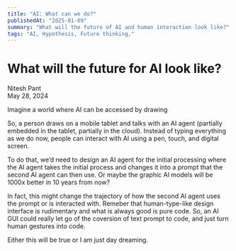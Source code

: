 ```yaml
---
title: "AI: What can we do?"
publishedAt: "2025-01-09"
summary: "What will the future of AI and human interaction look like?"
tags: "AI, Hypothesis, Future thinking,"
---
```


# What will the future for AI look like? 

Nitesh Pant  
May 28, 2024

Imagine a world where AI can be accessed by drawing 

So, a person draws on a mobile tablet and talks with an AI agent (partially embedded in the tablet, partially in the cloud). Instead of typing everything as we do now, people can interact with AI using a pen, touch, and digital screen.

To do that, we’d need to design an AI agent for the initial processing where the AI agent takes the initial process and changes it into a prompt that the second AI agent can then use. Or maybe the graphic AI models will be 1000x better in 10 years from now?

In fact, this might change the trajectory of how the second AI agent uses the prompt or is interacted with. Remeber that human-type-like design interface is rudimentary and what is always good is pure code. So, an AI GUI could really let go of the coversion of text prompt to code, and just turn human gestures into code.

Either this will be true or I am just day dreaming. 